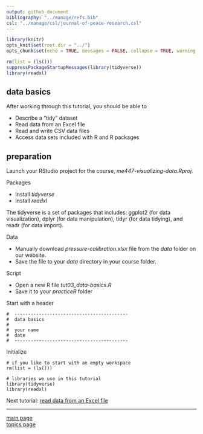 ```yaml
---
output: github_document
bibliography: "../manage/refs.bib" 
csl: "../manage/csl/journal-of-peace-research.csl"
---
```


```r
library(knitr)
opts_knit$set(root.dir = "../")
opts_chunk$set(echo = TRUE, messages = FALSE, collapse = TRUE, warning = FALSE)

rm(list = (ls()))
suppressPackageStartupMessages(library(tidyverse))
library(readxl)
```

## data basics

After working through this tutorial, you should be able to 

- Describe a "tidy" dataset
- Read data from an Excel file 
- Read and write CSV data files 
- Access data sets included with R and R packages 


## preparation 

Launch your RStudio project for the course, *me447-visualizing-data.Rproj*.  

Packages

- Install *tidyverse* 
- Install *readxl* 


The tidyverse is a set of packages that includes: ggplot2 (for data visualization), dplyr (for data manipulation), tidyr (for data tidying), and readr (for data import). 

Data

- Manually download *pressure-calibration.xlsx* file from the *data* folder on our website. 
- Save the file to your *data* directory in your course folder. 

Script

- Open a new R file  *tut03_data-basics.R*
- Save it to your *practiceR* folder 

Start with a header

    #  ------------------------------------------
    #  data basics
    #
    #  your name
    #  date
    #  ------------------------------------------

Initialize 

    # if you like to start with an empty workspace
    rm(list = (ls()))
    
    # libraries we use in this tutorial
    library(tidyverse)
    library(readxl)








Next tutorial: [read data from an Excel file](tut-0402_read-excel.md)


---

[main page](../README.md)<br> 
[topics page](../README-by-topic.md)



